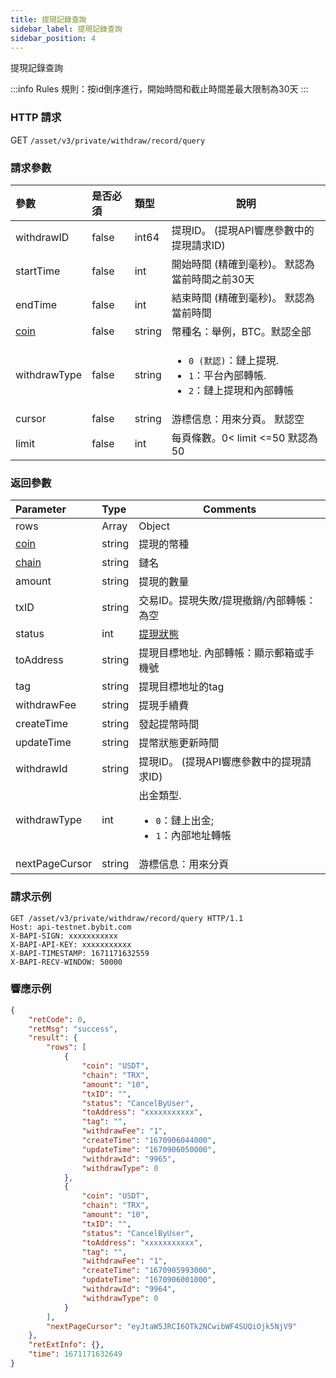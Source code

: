 ```yaml
---
title: 提現記錄查詢
sidebar_label: 提現記錄查詢
sidebar_position: 4
---
```

提現記錄查詢

:::info Rules
規則：按id倒序進行，開始時間和截止時間差最大限制為30天
:::

### HTTP 請求
GET `/asset/v3/private/withdraw/record/query`

### 請求參數
| 參數 | 是否必須 | 類型 | 說明|
|:----- |:-------|:-----|------ |
|withdrawID |false |int64 |提現ID。 (提現API響應參數中的提現請求ID) |
|startTime |false |int |開始時間 (精確到毫秒)。 默認為當前時間之前30天 |
|endTime |false |int |結束時間 (精確到毫秒)。 默認為當前時間 |
|[coin](../enum#coin) |false |string |幣種名：舉例，BTC。默認全部 |
|withdrawType |false |string |<ul><li>`0 (默認)`：鏈上提現.</li> <li>`1`：平台內部轉帳.</li><li> `2`：鏈上提現和內部轉帳</li></ul>|
|cursor |false |string |游標信息：用來分頁。 默認空 |
|limit |false |int |每頁條數。0< limit <=50 默認為50 |

### 返回參數
| Parameter | Type | Comments|
|:----- |:-----|----- |
|rows|Array|Object|
|[coin](../enum#coin)|string |提現的幣種 |
|[chain](../enum#chain)|string|鏈名|
|amount|string|提現的數量|
|txID|string|交易ID。提現失敗/提現撤銷/內部轉帳：為空|
|status|int|[提現狀態](../enum#withdrawStatus)|
|toAddress|string|提現目標地址. 內部轉帳：顯示郵箱或手機號|
|tag|string|提現目標地址的tag|
|withdrawFee|string|提現手續費|
|createTime|string|發起提幣時間|
|updateTime|string|提幣狀態更新時間|
|withdrawId|string|提現ID。 (提現API響應參數中的提現請求ID)|
|withdrawType|int|出金類型.<ul><li>`0`：鏈上出金;</li> <li>`1`：內部地址轉帳</li></ul>|
|nextPageCursor|string|游標信息：用來分頁|

### 請求示例

<Tabs>
<TabItem value="console" label="Console">

```http
GET /asset/v3/private/withdraw/record/query HTTP/1.1
Host: api-testnet.bybit.com
X-BAPI-SIGN: xxxxxxxxxxx
X-BAPI-API-KEY: xxxxxxxxxxx
X-BAPI-TIMESTAMP: 1671171632559
X-BAPI-RECV-WINDOW: 50000
```

</TabItem>
</Tabs>

### 響應示例

<Tabs>
<TabItem value="js linear" label="assets">

```json
{
    "retCode": 0,
    "retMsg": "success",
    "result": {
        "rows": [
            {
                "coin": "USDT",
                "chain": "TRX",
                "amount": "10",
                "txID": "",
                "status": "CancelByUser",
                "toAddress": "xxxxxxxxxxx",
                "tag": "",
                "withdrawFee": "1",
                "createTime": "1670906044000",
                "updateTime": "1670906050000",
                "withdrawId": "9965",
                "withdrawType": 0
            },
            {
                "coin": "USDT",
                "chain": "TRX",
                "amount": "10",
                "txID": "",
                "status": "CancelByUser",
                "toAddress": "xxxxxxxxxxx",
                "tag": "",
                "withdrawFee": "1",
                "createTime": "1670905993000",
                "updateTime": "1670906001000",
                "withdrawId": "9964",
                "withdrawType": 0
            }
        ],
        "nextPageCursor": "eyJtaW5JRCI6OTk2NCwibWF4SUQiOjk5NjV9"
    },
    "retExtInfo": {},
    "time": 1671171632649
}
```
</TabItem>
</Tabs>
